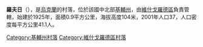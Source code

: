{{coord|50|51|17|N|30|36|6|E|scale:30000|display=title}}

'''羅夫日'''（{{lang-uk|Ровжі}}），是[[烏克蘭|烏克蘭]]的村落，位於該國中北部[[基輔州|基輔州]]，由[[維什戈羅德區|維什戈羅德區]]負責管轄，始建於1925年，面積0.9平方公里，海拔高度104米，2001年人口37，人口密度每平方公里41.1人。

{{DEFAULTSORT:Ровжі}}
[[Category:基輔州村落|Category:基輔州村落]]
[[Category:維什戈羅德區村落|Category:維什戈羅德區村落]]


{{Kiev-geo-stub}}